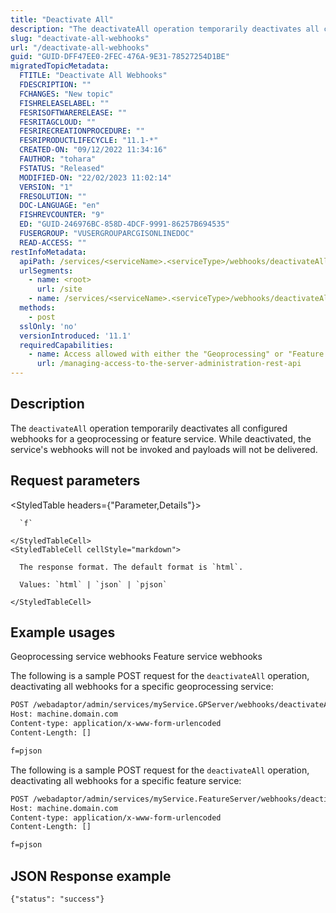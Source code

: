 ```yaml
---
title: "Deactivate All"
description: "The deactivateAll operation temporarily deactivates all configured webhooks for a geoprocessing or feature service."
slug: "deactivate-all-webhooks"
url: "/deactivate-all-webhooks"
guid: "GUID-DFF47EE0-2FEC-476A-9E31-78527254D1BE"
migratedTopicMetadata:
  FTITLE: "Deactivate All Webhooks"
  FDESCRIPTION: ""
  FCHANGES: "New topic"
  FISHRELEASELABEL: ""
  FESRISOFTWARERELEASE: ""
  FESRITAGCLOUD: ""
  FESRIRECREATIONPROCEDURE: ""
  FESRIPRODUCTLIFECYCLE: "11.1-*"
  CREATED-ON: "09/12/2022 11:34:16"
  FAUTHOR: "tohara"
  FSTATUS: "Released"
  MODIFIED-ON: "22/02/2023 11:02:14"
  VERSION: "1"
  FRESOLUTION: ""
  DOC-LANGUAGE: "en"
  FISHREVCOUNTER: "9"
  ED: "GUID-246976BC-858D-4DCF-9991-86257B694535"
  FUSERGROUP: "VUSERGROUPARCGISONLINEDOC"
  READ-ACCESS: ""
restInfoMetadata:
  apiPath: /services/<serviceName>.<serviceType>/webhooks/deactivateAll
  urlSegments:
    - name: <root>
      url: /site
    - name: /services/<serviceName>.<serviceType>/webhooks/deactivateAll
  methods:
    - post
  sslOnly: 'no'
  versionIntroduced: '11.1'
  requiredCapabilities:
    - name: Access allowed with either the "Geoprocessing" or "Feature layer" privileges
      url: /managing-access-to-the-server-administration-rest-api
---
```


## Description

The `deactivateAll` operation temporarily deactivates all configured webhooks for a geoprocessing or feature service. While deactivated, the service's webhooks will not be invoked and payloads will not be delivered.


##  Request parameters

<StyledTable headers={"Parameter,Details"}>
  <StyledTableRow>
    <StyledTableCell cellStyle="markdown">

      `f` 

    </StyledTableCell>
    <StyledTableCell cellStyle="markdown">

      The response format. The default format is `html`.

      Values: `html` | `json` | `pjson`

    </StyledTableCell>
  </StyledTableRow>
</StyledTable>


## Example usages

<Tabs>

<TabNav>
  <TabTitle>Geoprocessing service webhooks</TabTitle>
  <TabTitle>Feature service webhooks</TabTitle>
</TabNav>

<Tab>

The following is a sample POST request for the `deactivateAll` operation, deactivating all webhooks for a specific geoprocessing service:

```markdown
POST /webadaptor/admin/services/myService.GPServer/webhooks/deactivateAll HTTPS/1.1
Host: machine.domain.com
Content-type: application/x-www-form-urlencoded
Content-Length: []

f=pjson

```
</Tab>

<Tab>

The following is a sample POST request for the `deactivateAll` operation, deactivating all webhooks for a specific feature service:

```markdown
POST /webadaptor/admin/services/myService.FeatureServer/webhooks/deactivateAll HTTPS/1.1
Host: machine.domain.com
Content-type: application/x-www-form-urlencoded
Content-Length: []

f=pjson

```
</Tab>

</Tabs>

## JSON Response example

```other
{"status": "success"}
```